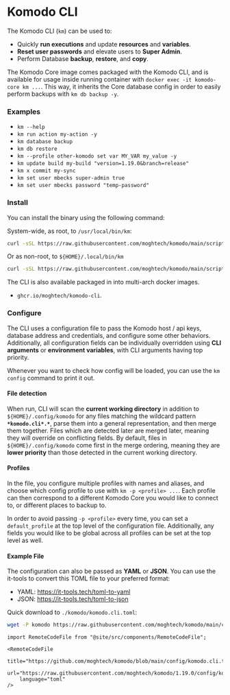 # Komodo CLI

The Komodo CLI (`km`) can be used to:
  - Quickly **run executions** and update **resources** and **variables**.
  - **Reset user passwords** and elevate users to **Super Admin**. 
  - Perform Database **backup**, **restore**, and **copy**.

The Komodo Core image comes packaged with the Komodo CLI,
and is available for usage inside running container with `docker exec -it komodo-core km ...`.
This way, it inherits the Core database config in order to easily perform backups with `km db backup -y`.

### Examples

  - `km --help`
  - `km run action my-action -y`
  - `km database backup`
  - `km db restore`
  - `km --profile other-komodo set var MY_VAR my_value -y`
  - `km update build my-build "version=1.19.0&branch=release"`
  - `km x commit my-sync`
  - `km set user mbecks super-admin true`
  - `km set user mbecks password "temp-password"`

### Install

You can install the binary using the following command:

System-wide, as root, to `/usr/local/bin/km`:
```bash
curl -sSL https://raw.githubusercontent.com/moghtech/komodo/main/scripts/install-cli.py | python3
```

Or as non-root, to `${HOME}/.local/bin/km`
```bash
curl -sSL https://raw.githubusercontent.com/moghtech/komodo/main/scripts/install-cli.py | python3 - --user
```

The CLI is also available packaged in into multi-arch docker images.
  - `ghcr.io/moghtech/komodo-cli`.

### Configure

The CLI uses a configuration file to pass the Komodo host / api keys, database address and credentials,
and configure some other behaviors. Additionally, all configuration fields can be individually overridden
using **CLI arguments** or **environment variables**, with CLI arguments having top priority.

Whenever you want to check how config will be loaded, you can use the `km config` command
to print it out.

#### File detection

When run, CLI will scan the **current working directory** in addition to `${HOME}/.config/komodo` for any files matching the wildcard pattern **`*komodo.cli*.*`**,
parse them into a general representation, and then merge them together. Files which are detected later are merged later,
meaning they will override on conflicting fields. By default, files in `${HOME}/.config/komodo` come first
in the merge ordering, meaning they are **lower priority** than those detected in the current working directory.

#### Profiles

In the file, you configure multiple profiles with names and aliases, and
choose which config profile to use with `km -p <profile> ...`. Each profile can then correspond
to a different Komodo Core you would like to connect to, or different places to backup to.

In order to avoid passing `-p <profile>` every time, you can set a
`default_profile` at the top level of the configuration file. Additionally,
any fields you would like to be global across all profiles can be set at the top level as well.

#### Example File

The configuration can also be passed as **YAML** or **JSON**.
You can use the it-tools to convert this TOML file to your preferred format:
  - YAML: https://it-tools.tech/toml-to-yaml
  - JSON: https://it-tools.tech/toml-to-json

Quick download to `./komodo/komodo.cli.toml`:
```bash
wget -P komodo https://raw.githubusercontent.com/moghtech/komodo/main/config/komodo.cli.toml
```

```mdx-code-block
import RemoteCodeFile from "@site/src/components/RemoteCodeFile";

<RemoteCodeFile
	title="https://github.com/moghtech/komodo/blob/main/config/komodo.cli.toml"
	url="https://raw.githubusercontent.com/moghtech/komodo/1.19.0/config/komodo.cli.toml"
	language="toml"
/>
```